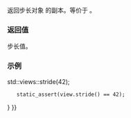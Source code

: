 {{cpp/ranges/stride_view/title|stride}}
{{cpp/ranges/stride_view/navbar}}
{{ddcl|since=c++23|constexpr ranges::range_difference_t&lt;_Vp&gt; stride() const noexcept;
}}

返回步长对象 {{rlpsi|/#stride_}} 的副本。等价于 {{box|{{c/core|return}}{{nbspt}}{{rlpsi|/#stride_}}{{c/core|;}}}}。

===返回值===
步长值。

===示例===
{{example
|code=
#include &lt;ranges&gt;

int main()
{
    constexpr auto view = std::views::iota(1337)
                        {{!}} std::views::stride(42);
    static_assert(view.stride() == 42);
}
}}

{{langlinks|en|es|ja|ru}}